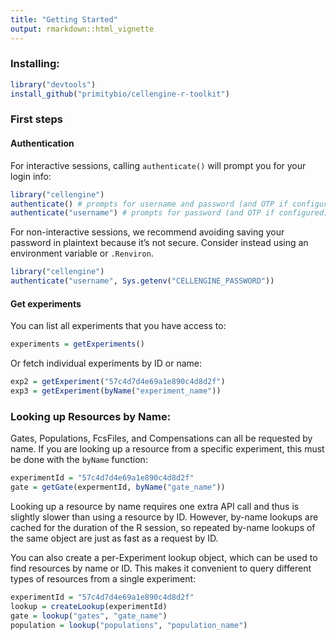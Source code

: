 ```yaml
---
title: "Getting Started"
output: rmarkdown::html_vignette
---
```


### Installing:
```R
library("devtools")
install_github("primitybio/cellengine-r-toolkit")
```

### First steps

#### Authentication

For interactive sessions, calling `authenticate()` will prompt you for your
login info:

```R
library("cellengine")
authenticate() # prompts for username and password (and OTP if configured)
authenticate("username") # prompts for password (and OTP if configured)
```

For non-interactive sessions, we recommend avoiding saving your password in
plaintext because it's not secure. Consider instead using an environment
variable or `.Renviron`.
```R
library("cellengine")
authenticate("username", Sys.getenv("CELLENGINE_PASSWORD"))
```

#### Get experiments

You can list all experiments that you have access to:
```R
experiments = getExperiments()
```

Or fetch individual experiments by ID or name:

```R
exp2 = getExperiment("57c4d7d4e69a1e890c4d8d2f")
exp3 = getExperiment(byName("experiment_name"))
```

### Looking up Resources by Name:

Gates, Populations, FcsFiles, and Compensations can all be requested by name.
If you are looking up a resource from a specific experiment, this must be done
with the `byName` function:
```R
experimentId = "57c4d7d4e69a1e890c4d8d2f"
gate = getGate(expermentId, byName("gate_name"))
```

Looking up a resource by name requires one extra API call and thus is slightly
slower than using a resource by ID. However, by-name lookups are cached for the
duration of the R session, so repeated by-name lookups of the same object are
just as fast as a request by ID.

You can also create a per-Experiment lookup object, which can be used to find
resources by name or ID. This makes it convenient to query different types of
resources from a single experiment:
```R
experimentId = "57c4d7d4e69a1e890c4d8d2f"
lookup = createLookup(experimentId)
gate = lookup("gates", "gate_name")
population = lookup("populations", "population_name")
```
